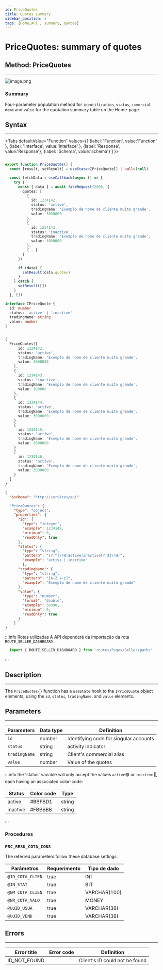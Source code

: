 ```yaml
---
id: PriceQuotes
title: Quotes summary
sidebar_position: 3
tags: [Home,API , summary, quotes]
---
```



# PriceQuotes: summary of quotes

## Method: PriceQuotes
--- 
![image.png](img/home-PriceQuotes.png)

### Summary
Four-parameter population method for `identification`, `status`, `comercial name` and `value` for the quotation summary table on the Home-page.

## Syntax
---
<Tabs
defaultValue="Function"
values={[
  {label: 'Function', value:'Function' },
  {label: 'Interface', value:'interface' },
  {label: 'Response', value:'Response'},
  {label: 'Schema', value:'schema'}
]
}>
<TabItem value="Function">

```typescript title="src/pages/home/components/PriceQuotes/index.tsx"

export function PriceQuotes() {
  const [result, setResult] = useState<IPriceQuote[] | null>(null)

  const fetchData = useCallback(async () => {
    try {
      const { data } = await fakeRequest(2000, {
        quotes: [
          {
            id: 1234142,
            status: 'active',
            tradingName: 'Exemplo de nome de cliente muito grande',
            value: 3000000
          },
          {
            id: 1234143,
            status: 'inactive',
            tradingName: 'Exemplo de nome de cliente muito grande',
            value: 3000000
          },
          {...}
        ]
      })

      if (data) {
        setResult(data.quotes)
      }
    } catch {
      setResult([])
    }
  }, [])
```
</TabItem>
<TabItem value="interface">

```typescript title="src/pages/home/components/PriceQuotes/index.tsx"
interface IPriceQuote {
  id: number
  status: 'active' | 'inactive'
  tradingName: string
  value: number
}
```
</TabItem>
<TabItem value="Response">

```typescript title="src/pages/home/components/PriceQuotes/index.tsx"

{
  PriceQuotes[{
      id: 1234142,
      status: 'active',
      tradingName: 'Exemplo de nome de cliente muito grande',
      value: 3000000
    },
    {
      id: 1234143,
      status: 'inactive',
      tradingName: 'Exemplo de nome de cliente muito grande',
      value: 300000
    },
    {
      id: 1234144,
      status: 'active',
      tradingName: 'Exemplo de nome de cliente muito grande',
      value: 3000000
    }
    {
      id: 1234145,
      status: 'active',
      tradingName: 'Exemplo de nome de cliente muito grande',
      value: 3000000 
    }
    {
      id: 1234146,
      status: 'active',
      tradingName: 'Exemplo de nome de cliente muito grande',
      value: 3000000
    }
  ]
}
```

</TabItem>
<TabItem value="schema">

```json title="Schema de resposta"
{
  "$schema": "http://services/api"

  "PriceQuotes": {
    "type": "object",
    "properties": {
      "id": {
        "type": "integer",
        "example": 1234142,
        "minimum": 0,
        "readOnly": true
      },
      "status": {
        "type": "string",
        "pattern": "(?:^|\\W)active|inactive(?:$|\\W)",
        "example": "active | inactive"
        },
      "tradingName": {
        "type": "string",
        "pattern": "[A-Z a-z]",
        "example": "Exemplo de nome de cliente muito grande"
      },
      "value": {
        "type": "number",
        "format": "double",
        "example": 30000,
        "minimum": 0,
        "readOnly": true
      }
    }
}
```
</TabItem>
</Tabs>




:::info Rotas utilizadas
A API dependerá da importação da rota `ROUTE_SELLER_DASHBOARD`
```javascript
  import { ROUTE_SELLER_DASHBOARD } from 'routes/Pages/Seller/paths'
```
:::

## Description
---
The `PriceQuotes{}` function has a `useState` hook to the `IPriceQuote` object elements, using the `id`, `status`, `tradingName`, and `value` elements.

## Parameters
---

Parameters |Data type  | Definition|
---------|----------|---------
 `id` |number| Identifying code for singular accounts
 `status`| string | activity indicator
 `tradingName` | string | Client's commercial alias 
 `value`| number | Value of the quotes

<p></p>

:::info the 'status' variable will only accept the values `active`🟢 or `inactive`🔴, each having an associated color-code:
 
 **Status**|**Color code**|**Type**
 -----|-----|-----
 active | #BBFBD1 | string
 inactive | #FBBBBB| string
:::

### Procedures
### `PRC_RESU_COTA_CONS`
The referred parameters follow these database settings:

Parâmetros |Requerimento|Tipo de dado  
---------|-----|----------
`@ID_COTA_CLIEN` |true|INT
`@IN_STAT`|true| BIT
`@NM_COTA_CLIEN`|true|VARCHAR(100)
`@NR_COTA_VALO`|true|MONEY
`@UUID_USUA`|true|VARCHAR(36)
`@UUID_VEND`|true|VARCHAR(36)

## Errors
---

Error title | Error code |Definition
---|---|---
ID_NOT_FOUND| |Client's ID could not be found